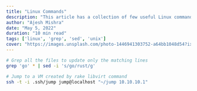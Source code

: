 ```yaml
---
title: "Linux Commands"
description: "This article has a collection of few useful Linux commands."
author: "Ajesh Mishra"
date: "May 5, 2022"
duration: "10 min read"
tags: ['linux', 'grep', 'sed', 'unix']
cover: "https://images.unsplash.com/photo-1446941303752-a64bb1048d54?ixlib=rb-1.2.1&ixid=MnwxMjA3fDB8MHxwaG90by1wYWdlfHx8fGVufDB8fHx8&auto=format&fit=crop&w=1480&q=80"
---
```



```bash
# Grep all the files to update only the matching lines
grep 'go' * | sed -i 's/go/rust/g'

# Jump to a VM created by rake libvirt command
ssh -t -i .ssh/jump jump@localhost "~/jump 10.10.10.1"
```